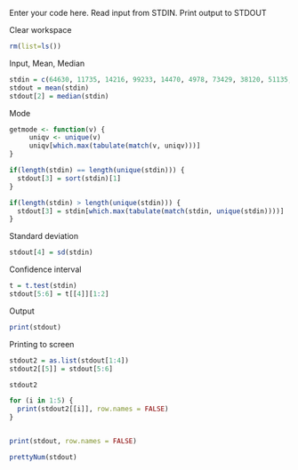 Enter your code here. Read input from STDIN. Print output to STDOUT

Clear workspace
```r
rm(list=ls())

```

Input, Mean, Median
```r
stdin = c(64630, 11735, 14216, 99233, 14470, 4978, 73429, 38120, 51135, 67060)
stdout = mean(stdin)
stdout[2] = median(stdin)
```

Mode
```r
getmode <- function(v) {
     uniqv <- unique(v)
     uniqv[which.max(tabulate(match(v, uniqv)))]
}

if(length(stdin) == length(unique(stdin))) {
  stdout[3] = sort(stdin)[1]
}

if(length(stdin) > length(unique(stdin))) {
  stdout[3] = stdin[which.max(tabulate(match(stdin, unique(stdin))))]
}

```

Standard deviation
```r
stdout[4] = sd(stdin)

```

Confidence interval
```r

t = t.test(stdin)
stdout[5:6] = t[[4]][1:2]

```

Output
```r
print(stdout)
```


Printing to screen
```r
stdout2 = as.list(stdout[1:4])
stdout2[[5]] = stdout[5:6]

stdout2

for (i in 1:5) {
  print(stdout2[[i]], row.names = FALSE)
}


print(stdout, row.names = FALSE)

prettyNum(stdout)

```
